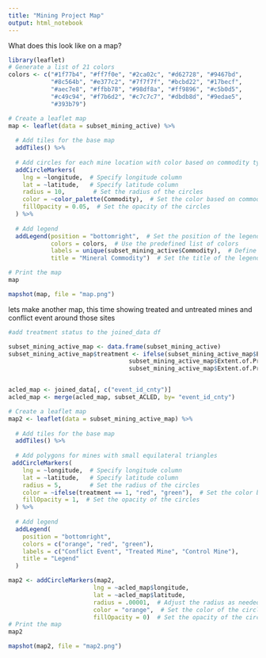 ```yaml
---
title: "Mining Project Map"
output: html_notebook
---
```

What does this look like on a map?
```r

library(leaflet)
# Generate a list of 21 colors
colors <- c("#1f77b4", "#ff7f0e", "#2ca02c", "#d62728", "#9467bd", 
            "#8c564b", "#e377c2", "#7f7f7f", "#bcbd22", "#17becf",
            "#aec7e8", "#ffbb78", "#98df8a", "#ff9896", "#c5b0d5",
            "#c49c94", "#f7b6d2", "#c7c7c7", "#dbdb8d", "#9edae5",
            "#393b79")

# Create a leaflet map
map <- leaflet(data = subset_mining_active) %>%
  
  # Add tiles for the base map
  addTiles() %>%
  
  # Add circles for each mine location with color based on commodity type
  addCircleMarkers(
    lng = ~longitude,  # Specify longitude column
    lat = ~latitude,   # Specify latitude column
    radius = 10,        # Set the radius of the circles
    color = ~color_palette(Commodity),  # Set the color based on commodity type
    fillOpacity = 0.05,  # Set the opacity of the circles
  ) %>%
  
  # Add legend
  addLegend(position = "bottomright",  # Set the position of the legend
            colors = colors,  # Use the predefined list of colors
            labels = unique(subset_mining_active$Commodity),  # Define labels
            title = "Mineral Commodity")  # Set the title of the legend

# Print the map
map

mapshot(map, file = "map.png")

```
lets make another map, this time showing treated and untreated mines and conflict event around those sites
```r

#add treatment status to the joined_data df

subset_mining_active_map <- data.frame(subset_mining_active)
subset_mining_active_map$treatment <- ifelse(subset_mining_active_map$Extent.of.Processing == "refined" |
                                  subset_mining_active_map$Extent.of.Processing=="processed"|
                                  subset_mining_active_map$Extent.of.Processing=="smelted", 1, 0)


acled_map <- joined_data[, c("event_id_cnty")]
acled_map <- merge(acled_map, subset_ACLED, by= "event_id_cnty")

# Create a leaflet map
map2 <- leaflet(data = subset_mining_active_map) %>%
  
  # Add tiles for the base map
  addTiles() %>%
  
  # Add polygons for mines with small equilateral triangles
 addCircleMarkers(
    lng = ~longitude,  # Specify longitude column
    lat = ~latitude,   # Specify latitude column
    radius = 5,        # Set the radius of the circles
    color = ~ifelse(treatment == 1, "red", "green"),  # Set the color based on commodity type
    fillOpacity = 1,  # Set the opacity of the circles
  ) %>%
  
  # Add legend
  addLegend(
    position = "bottomright",
    colors = c("orange", "red", "green"),
    labels = c("Conflict Event", "Treated Mine", "Control Mine"),
    title = "Legend"
  )

map2 <- addCircleMarkers(map2,
                        lng = ~acled_map$longitude,
                        lat = ~acled_map$latitude,
                        radius = .00001,  # Adjust the radius as needed
                        color = "orange",  # Set the color of the circles
                        fillOpacity = 0)  # Set the opacity of the circles
# Print the map
map2

mapshot(map2, file = "map2.png")

```

